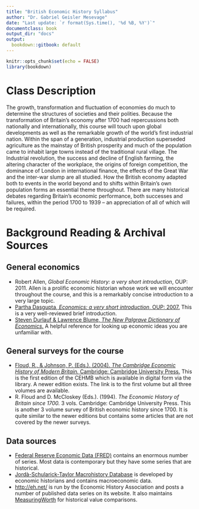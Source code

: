 ```yaml
---
title: "British Economic History Syllabus"
author: "Dr. Gabriel Geisler Mesevage"
date: "Last update: `r format(Sys.time(), '%d %B, %Y')`"
documentclass: book
output_dir: "docs"
output:
  bookdown::gitbook: default
---
```


```r
knitr::opts_chunk$set(echo = FALSE)
library(bookdown)
```

# Class Description {-}

The growth, transformation and fluctuation of economies do much to determine the structures of societies and their polities. Because the transformation of Britain’s economy after 1700 had repercussions both nationally and internationally, this course will touch upon global developments as well as the remarkable growth of the world’s first industrial nation. Within the span of a generation, industrial production superseded agriculture as the mainstay of British prosperity and much of the population came to inhabit large towns instead of the traditional rural village. The Industrial revolution, the success and decline of English farming, the altering character of the workplace, the origins of foreign competition, the dominance of London in international finance, the effects of the Great War and the inter-war slump are all studied. How the British economy adapted both to events in the world beyond and to shifts within Britain’s own population forms an essential theme throughout. There are many historical debates regarding Britain’s economic performance, both successes and failures, within the period 1700 to 1939 – an appreciation of all of which will be required.

# Background Reading & Archival Sources {-}

## General economics

+ Robert Allen, *Global Economic History: a very short introduction*, OUP: 2011. Allen is a prolific economic historian whose work we will encounter throughout the course, and this is a remarkably concise introduction to a very large topic.
+ [Partha Dasgupta, *Economics: a very short introduction*, OUP: 2007.](https://ebookcentral.proquest.com/lib/kcl/reader.action?docID=415258&ppg=2) This is a very well-reviewed brief introduction.
+ [Steven Durlauf & Lawrence Blume, *The New Palgrave Dictionary of Economics*.](https://link.springer.com/referencework/10.1057/978-1-349-95121-5#editorsandaffiliations) A helpful reference for looking up economic ideas you are unfamiliar with.

## General surveys for the course

+ [Floud, R., & Johnson, P. (Eds.). (2004). *The Cambridge Economic History of Modern Britain.* Cambridge: Cambridge University Press.](https://www.cambridge.org/core/books/cambridge-economic-history-of-modern-britain/CE91402967901B6BF90415B4D73FC79B) This is the first edition of the CEHMB which is available in digital form via the library. A newer edition exists. The link is to the first volume but all three volumes are available.
+ R. Floud and D. McCloskey (Eds.). (1994). *The Economic History of Britain since 1700.* 3 vols. Cambridge: Cambridge University Press. This is another 3 volume survey of British economic history since 1700. It is quite similar to the newer editions but contains some articles that are not covered by the newer surveys.

## Data sources

+ [Federal Reserve Economic Data (FRED)](https://fred.stlouisfed.org/) contains an enormous number of series. Most data is contemporary but they have some series that are historical.
+ [Jordà-Schularick-Taylor Macrohistory Database](http://www.macrohistory.net/data/) is developed by economic historians and contains macroeconomic data.
+ [http://eh.net/](http://eh.net/) is run by the Economic History Association and posts a number of published data series on its website. It also maintains [MeasuringWorth](https://www.measuringworth.com/datasets.html) for historical value comparisons.
